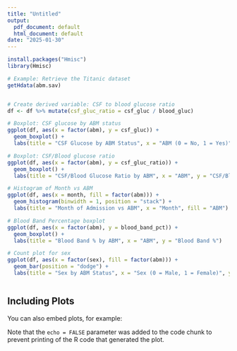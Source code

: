 ```yaml
---
title: "Untitled"
output:
  pdf_document: default
  html_document: default
date: "2025-01-30"
---
```


```r
install.packages("Hmisc")
library(Hmisc)

# Example: Retrieve the Titanic dataset
getHdata(abm.sav)


# Create derived variable: CSF to blood glucose ratio
df <- df %>% mutate(csf_gluc_ratio = csf_gluc / blood_gluc)

# Boxplot: CSF glucose by ABM status
ggplot(df, aes(x = factor(abm), y = csf_gluc)) +
  geom_boxplot() +
  labs(title = "CSF Glucose by ABM Status", x = "ABM (0 = No, 1 = Yes)", y = "CSF Glucose")

# Boxplot: CSF/Blood glucose ratio
ggplot(df, aes(x = factor(abm), y = csf_gluc_ratio)) +
  geom_boxplot() +
  labs(title = "CSF/Blood Glucose Ratio by ABM", x = "ABM", y = "CSF/Blood Glucose Ratio")

# Histogram of Month vs ABM
ggplot(df, aes(x = month, fill = factor(abm))) +
  geom_histogram(binwidth = 1, position = "stack") +
  labs(title = "Month of Admission vs ABM", x = "Month", fill = "ABM")

# Blood Band Percentage boxplot
ggplot(df, aes(x = factor(abm), y = blood_band_pct)) +
  geom_boxplot() +
  labs(title = "Blood Band % by ABM", x = "ABM", y = "Blood Band %")

# Count plot for sex
ggplot(df, aes(x = factor(sex), fill = factor(abm))) +
  geom_bar(position = "dodge") +
  labs(title = "Sex by ABM Status", x = "Sex (0 = Male, 1 = Female)", y = "Count")



```



## Including Plots

You can also embed plots, for example:


Note that the `echo = FALSE` parameter was added to the code chunk to prevent printing of the R code that generated the plot.
